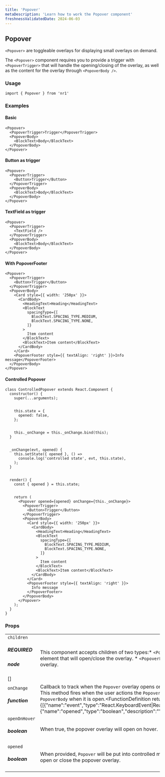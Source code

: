 ```yaml
---
title: 'Popover'
metaDescription: 'Learn how to work the Popover component'
freshnessValidatedDate: 2024-06-03
---
```

## Popover

`<Popover>` are toggleable overlays for displaying small overlays on demand.

The `<Popover>` component requires you to provide a trigger with `<PopoverTrigger>` that will handle the opening/closing of the overlay, as well as the content for the overlay through `<PopoverBody />`.

### Usage

```
import { Popover } from 'nr1'
```



### Examples

#### Basic

```
<Popover>
  <PopoverTrigger>Trigger</PopoverTrigger>
  <PopoverBody>
    <BlockText>Body</BlockText>
  </PopoverBody>
</Popover>
```



#### Button as trigger

```
<Popover>
  <PopoverTrigger>
    <Button>Trigger</Button>
  </PopoverTrigger>
  <PopoverBody>
    <BlockText>Body</BlockText>
  </PopoverBody>
</Popover>
```



#### TextField as trigger

```
<Popover>
  <PopoverTrigger>
    <TextField />
  </PopoverTrigger>
  <PopoverBody>
    <BlockText>Body</BlockText>
  </PopoverBody>
</Popover>
```



#### With PopoverFooter

```
<Popover>
  <PopoverTrigger>
    <Button>Trigger</Button>
  </PopoverTrigger>
  <PopoverBody>
    <Card style={{ width: '250px' }}>
      <CardBody>
        <HeadingText>Heading</HeadingText>
        <BlockText
          spacingType={[
            BlockText.SPACING_TYPE.MEDIUM,
            BlockText.SPACING_TYPE.NONE,
          ]}
        >
          Item content
        </BlockText>
        <BlockText>Item content</BlockText>
      </CardBody>
    </Card>
    <PopoverFooter style={{ textAlign: 'right' }}>Info message</PopoverFooter>
  </PopoverBody>
</Popover>
```



#### Controlled Popover

```
class ControlledPopover extends React.Component {
  constructor() {
    super(...arguments);


    this.state = {
      opened: false,
    };


    this._onChange = this._onChange.bind(this);
  }


  _onChange(evt, opened) {
    this.setState({ opened }, () =>
      console.log('controlled state', evt, this.state),
    );
  }


  render() {
    const { opened } = this.state;


    return (
      <Popover opened={opened} onChange={this._onChange}>
        <PopoverTrigger>
          <Button>Trigger</Button>
        </PopoverTrigger>
        <PopoverBody>
          <Card style={{ width: '250px' }}>
            <CardBody>
              <HeadingText>Heading</HeadingText>
              <BlockText
                spacingType={[
                  BlockText.SPACING_TYPE.MEDIUM,
                  BlockText.SPACING_TYPE.NONE,
                ]}
              >
                Item content
              </BlockText>
              <BlockText>Item content</BlockText>
            </CardBody>
          </Card>
          <PopoverFooter style={{ textAlign: 'right' }}>
            Info message
          </PopoverFooter>
        </PopoverBody>
      </Popover>
    );
  }
}
```



### Props

|                                       |                                                                                                                                                                                                                                                                                                                                                                                                                                 |
| ------------------------------------- | ------------------------------------------------------------------------------------------------------------------------------------------------------------------------------------------------------------------------------------------------------------------------------------------------------------------------------------------------------------------------------------------------------------------------------- |
| `children` <h5>REQUIRED</h5> <h5>node</h5>\[] | This component accepts children of two types:* `<PopoverTrigger>` to render the element that will open/close the overlay. * `<PopoverBody>` to render content inside the overlay.                                                                                                                                                                                                                                               |
| `onChange` <h5>function</h5>              | Callback to track when the `Popover` overlay opens or closes while in controlled mode. This method fires when the user actions the `PopoverTrigger`, or clicks outside of the `PopoverBody` when it is open.<FunctionDefinition returnValue={[]} arguments={[{"name":"event","type":"React.KeyboardEvent\|React.MouseEvent","description":""},{"name":"opened","type":"boolean","description":""}]} /> |
| `openOnHover` <h5>boolean</h5>            | When true, the popover overlay will open on hover.                                                                                                                                                                                                                                                                                                                                                                              |
| `opened` <h5>boolean</h5>                 | When provided, `Popover` will be put into controlled mode. The boolean value will either open or close the popover overlay.                                                                                                                                                                                                                                                                                                     |